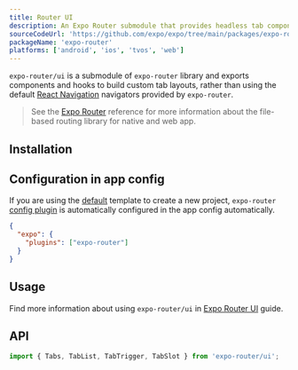 ```yaml
---
title: Router UI
description: An Expo Router submodule that provides headless tab components to create custom tab layouts.
sourceCodeUrl: 'https://github.com/expo/expo/tree/main/packages/expo-router'
packageName: 'expo-router'
platforms: ['android', 'ios', 'tvos', 'web']
---
```



`expo-router/ui` is a submodule of `expo-router` library and exports components and hooks to build custom tab layouts, rather than using the default [React Navigation](https://reactnavigation.org/) navigators provided by `expo-router`.

> See the [Expo Router](./router) reference for more information about the file-based routing library for native and web app.

## Installation

<APIInstallSection packageName="expo-router" hideBareInstructions />

## Configuration in app config

If you are using the [default](/more/create-expo/#--template) template to create a new project, `expo-router` [config plugin](/config-plugins/introduction/) is automatically configured in the app config automatically.

<ConfigPluginExample>

```json app.json
{
  "expo": {
    "plugins": ["expo-router"]
  }
}
```

</ConfigPluginExample>

## Usage

Find more information about using `expo-router/ui` in [Expo Router UI](/router/advanced/custom-tabs/) guide.

## API

```js
import { Tabs, TabList, TabTrigger, TabSlot } from 'expo-router/ui';
```

<APISection packageName="expo-router-ui" apiName="Tabs" />
